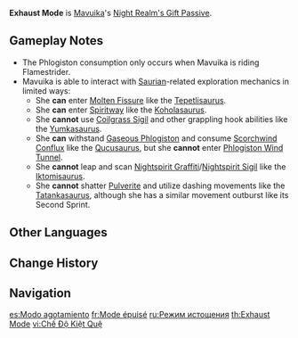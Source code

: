 {{Talent Infobox
|image         = Talent Exhaust Mode.png
|character     = Mavuika
|type          = Night Realm's Gift Passive
|info          = After Nightsoul points have been fully depleted, Mavuika will switch to using [[Phlogiston]] to maintain the All-Fire Armaments' Flamestrider form.<br>While in an area with Phlogiston Mechanics within [[Natlan]], [[Nightsoul Transmission]]: Mavuika can be used. When the current active character is [[sprinting]], [[climbing]], [[swimming]], in movement modes caused by certain [[Talent]]s, or at a certain height in the air, switching to Mavuika will trigger the following: Mavuika enters the [[Nightsoul's Blessing]] state and obtains 50% of her maximum [[Nightsoul point]]s. Nightsoul Transmission can be triggered once every 10s by your own [[party]].
|scale_att1    = 
|scale_att2    = 
|utility1      = Nightsoul Transmission
|utility2      = Nightsoul Point
}}
'''Exhaust Mode''' is [[Mavuika]]'s [[Night Realm's Gift Passive]].

==Gameplay Notes==
* The Phlogiston consumption only occurs when Mavuika is riding Flamestrider.
* Mavuika is able to interact with [[Saurian]]-related exploration mechanics in limited ways:
** She '''can''' enter [[Molten Fissure]] like the [[Tepetlisaurus]].
** She '''can''' enter [[Spiritway]] like the [[Koholasaurus]].
** She '''cannot''' use [[Coilgrass Sigil]] and other grappling hook abilities like the [[Yumkasaurus]].
** She '''can''' withstand [[Gaseous Phlogiston]] and consume [[Gaseous Phlogiston|Scorchwind Conflux]] like the [[Qucusaurus]], but she '''cannot''' enter [[Gaseous Phlogiston|Phlogiston Wind Tunnel]].
** She '''cannot''' leap and scan [[Nightspirit Graffiti]]/[[Nightspirit Sigil]] like the [[Iktomisaurus]].
** She '''cannot''' shatter [[Pulverite]] and utilize dashing movements like the [[Tatankasaurus]], although she has a similar movement outburst like its Second Sprint.

==Other Languages==
{{Other Languages
|en       = Exhaust Mode
|zhs      = 耗竭模式
|zhs_rm   = Hàojié Móshì
|zht      = 耗竭模式
|zht_rm   = Hàojié Móshì
|zh_tl    = Exhaustion Mode
|ja       = 完全燃焼モード
|ja_rm    = Kanzen Nenshou Moodo{{Assumed}}
|ja_tl    = 
|ko       = 소진 모드
|ko_tl    = 
|es       = Modo agotamiento
|es_tl    = Exhaustion Mode
|fr       = Mode épuisé
|fr_tl    = Exhaust Mode
|ru       = Режим истощения
|ru_tl    = 
|th       = Exhaust Mode
|vi       = Chế Độ Kiệt Quệ
|vi_tl    = 
|de       = Erschöpfungsmodus
|de_tl    = Exhaustion Mode
|id       = Exhaust Mode
|pt       = Modo de Exaustão
|pt_tl    = 
|tr       = Tüketim Modu
|tr_tl    = 
|it       = Modalità Scappamento
|it_tl    = 
}}

==Change History==
{{Change History|5.3}}

==Navigation==
{{Talent Navbox|Mavuika}}

[[es:Modo agotamiento]]
[[fr:Mode épuisé]]
[[ru:Режим истощения]]
[[th:Exhaust Mode]]
[[vi:Chế Độ Kiệt Quệ]]
